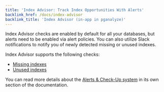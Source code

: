 ```yaml
---
title: 'Index Advisor: Track Index Opportunities With Alerts'
backlink_href: /docs/index-advisor
backlink_title: 'Index Advisor (in-app in pganalyze)'
---
```


Index Advisor checks are enabled by default for all your databases, but alerts
need to be enabled via alert policies. You can also utilize Slack notifications
to notify you of newly detected missing or unused indexes.

Index Advisor supports the following checks:
 - [Missing indexes](/docs/checks/index_advisor/missing_index)
 - [Unused indexes](/docs/checks/schema/index_unused)

You can read more details about the [Alerts & Check-Up system](/docs/checks) in
its own section of the documentation.

